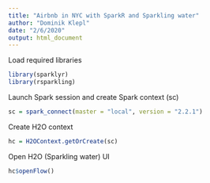 ```yaml
---
title: "Airbnb in NYC with SparkR and Sparkling water"
author: "Dominik Klepl"
date: "2/6/2020"
output: html_document
---
```


Load required libraries
```r
library(sparklyr)
library(rsparkling)
```

Launch Spark session and create Spark context (sc)
```r
sc = spark_connect(master = "local", version = "2.2.1")
```

Create H2O context
```r
hc = H2OContext.getOrCreate(sc)
```


Open H2O (Sparkling water) UI
```r
hc$openFlow()
```


